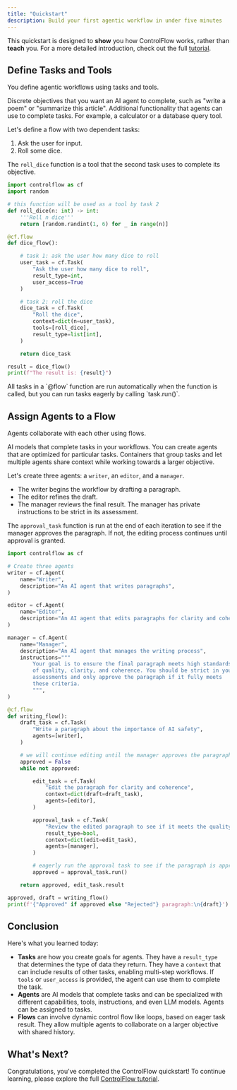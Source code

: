 ```yaml
---
title: "Quickstart"
description: Build your first agentic workflow in under five minutes
---
```



This quickstart is designed to **show** you how ControlFlow works, rather than **teach** you.
For a more detailed introduction, check out the full [tutorial](/tutorial).

<Installation />

## Define Tasks and Tools

You define agentic workflows using tasks and tools.

<CardGroup>
  <Card title="Tasks" icon="list-check" iconType="duotone" href="/concepts/tasks">
    Discrete objectives that you want an AI agent to complete, such as "write a poem" or "summarize this article".
  </Card>
  <Card title="Tools" icon="hammer" iconType="duotone" href="/concepts/tasks#providing-tools">
    Additional functionality that agents can use to complete tasks.
    For example, a calculator or a database query tool.
  </Card>
</CardGroup>

Let's define a flow with two dependent tasks:

1. Ask the user for input.
2. Roll some dice.

The `roll_dice` function is a tool that the second task uses to complete its objective.

```python
import controlflow as cf
import random

# this function will be used as a tool by task 2
def roll_dice(n: int) -> int:
    '''Roll n dice'''
    return [random.randint(1, 6) for _ in range(n)]

@cf.flow
def dice_flow():

    # task 1: ask the user how many dice to roll
    user_task = cf.Task(
        "Ask the user how many dice to roll", 
        result_type=int, 
        user_access=True
    )

    # task 2: roll the dice
    dice_task = cf.Task(
        "Roll the dice",
        context=dict(n=user_task),
        tools=[roll_dice],
        result_type=list[int],
    )

    return dice_task

result = dice_flow()
print(f"The result is: {result}")
```

<Tip>
All tasks in a `@flow` function are run automatically when the function is called, but you can run tasks eagerly by calling `task.run()`.
</Tip>

## Assign Agents to a Flow

Agents collaborate with each other using flows.

<CardGroup>
  <Card title="Agents" icon="robot" iconType="duotone" href="/concepts/agents">
    AI models that complete tasks in your workflows.
    You can create agents that are optimized for particular tasks.
  </Card>
  <Card title="Flows" icon="arrow-progress" iconType="duotone" href="/concepts/flows">
    Containers that group tasks and let multiple agents share context while working towards a larger objective.
  </Card>
</CardGroup>

Let's create three agents: a `writer`, an `editor`, and a `manager`.

- The writer begins the workflow by drafting a paragraph.
- The editor refines the draft.
- The manager reviews the final result.
The manager has private instructions to be strict in its assessment.

The `approval_task` function is run at the end of each iteration to see if the manager approves the paragraph.
If not, the editing process continues until approval is granted.

```python
import controlflow as cf

# Create three agents
writer = cf.Agent(
    name="Writer",
    description="An AI agent that writes paragraphs",
)

editor = cf.Agent(
    name="Editor",
    description="An AI agent that edits paragraphs for clarity and coherence",
)

manager = cf.Agent(
    name="Manager",
    description="An AI agent that manages the writing process",
    instructions="""
        Your goal is to ensure the final paragraph meets high standards 
        of quality, clarity, and coherence. You should be strict in your 
        assessments and only approve the paragraph if it fully meets 
        these criteria.
        """,
)

@cf.flow
def writing_flow():
    draft_task = cf.Task(
        "Write a paragraph about the importance of AI safety",
        agents=[writer],
    )

    # we will continue editing until the manager approves the paragraph
    approved = False
    while not approved:

        edit_task = cf.Task(
            "Edit the paragraph for clarity and coherence",
            context=dict(draft=draft_task),
            agents=[editor],
        )

        approval_task = cf.Task(
            "Review the edited paragraph to see if it meets the quality standards",
            result_type=bool,
            context=dict(edit=edit_task),
            agents=[manager],
        )

        # eagerly run the approval task to see if the paragraph is approved
        approved = approval_task.run()

    return approved, edit_task.result

approved, draft = writing_flow()
print(f'{"Approved" if approved else "Rejected"} paragraph:\n{draft}')
```

## Conclusion

Here's what you learned today:

- **Tasks** are how you create goals for agents.
They have a `result_type` that determines the type of data they return.
They have a `context` that can include results of other tasks, enabling multi-step workflows.
If `tools` or `user_access` is provided, the agent can use them to complete the task.
- **Agents** are AI models that complete tasks and can be specialized with different capabilities, tools, instructions, and even LLM models.
Agents can be assigned to tasks.
- **Flows** can involve dynamic control flow like loops, based on eager task result.
They allow multiple agents to collaborate on a larger objective with shared history.

## What's Next? 

Congratulations, you've completed the ControlFlow quickstart!
To continue learning, please explore the full [ControlFlow tutorial](/tutorial).